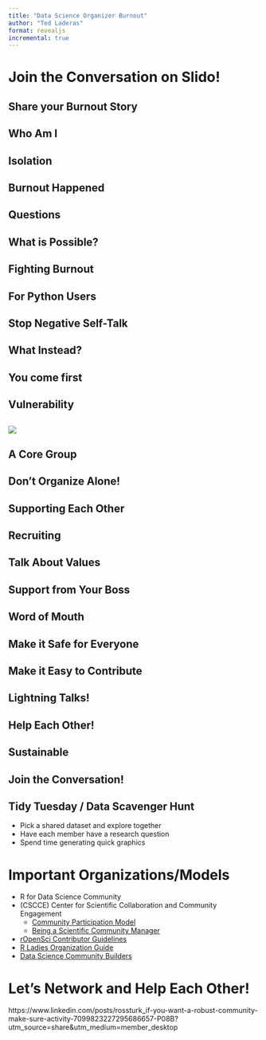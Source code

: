 ```yaml
---
title: "Data Science Organizer Burnout"
author: "Ted Laderas"
format: revealjs
incremental: true
---
```


# Join the Conversation on Slido!
## Share your Burnout Story
## Who Am I {background-image="images/whoami.png"}
## {background-image="images/covid.png"}
## Isolation {background-image="images/isolation.png"}
## Burnout Happened {background-image="images/burnout.png" }
## Questions  {background-image="images/questions.png" }
## What is Possible? {background-image="images/sustainable_.png" }
## Fighting Burnout {background-image="images/formula.png" }
## For Python Users {background-image="images/formulapython.png" }
## {background-image="images/part1title.png" }
## Stop Negative Self-Talk {background-image="images/negativetalk.png" }
## What Instead? {background-image="images/positivetalk.png" }
## You come first {background-image="images/dontplease.png" }
## Vulnerability {background-image="images/vulnerability.png" }
## 

![](images/grant.jpeg)

## {background-image="images/part2title.png" }
## A Core Group {background-image="images/acoregroup.png" }
## Don't Organize Alone! {background-image="images/dontorganizealone.png" }
## Supporting Each Other {background-image="images/supporteachother.png" }
## Recruiting {background-image="images/recruiting.png" }
## Talk About Values {background-image="images/values.png" }
## Support from Your Boss {background-image="images/bosssupport.png" }
## {background-image="images/part3title.png" }
## Word of Mouth {background-image="images/wordofmouth.png" }
## Make it Safe for Everyone {background-image="images/makeitsafe.png" }
## Make it Easy to Contribute {background-image="images/makeiteasy.png" }
## Lightning Talks! {background-image="images/lightning.png" }
## Help Each Other! {background-image="images/aggregate.png" }
## Sustainable {background-image="images/vision.png" }
## Join the Conversation! 


## Tidy Tuesday / Data Scavenger Hunt

- Pick a shared dataset and explore together
- Have each member have a research question
- Spend time generating quick graphics

# Important Organizations/Models

- R for Data Science Community
- (CSCCE) Center for Scientific Collaboration and Community Engagement 
    - [Community Participation Model](https://zenodo.org/record/3997802#.X0Ujg5NKh24) 
    - [Being a Scientific Community Manager](https://www.cscce.org/resources/being-a-scientific-community-manager/)
- [rOpenSci Contributor Guidelines](https://ropensci.org/blog/2022/09/13/contributing-ropensci/)
- [R Ladies Organization Guide](https://guide.rladies.org/)
- [Data Science Community Builders](https://colorado.posit.co/rsc/ds-community-builder/receive-recognition.html)


# Let's Network and Help Each Other!

https://www.linkedin.com/posts/rossturk_if-you-want-a-robust-community-make-sure-activity-7099823227295686657-P08B?utm_source=share&utm_medium=member_desktop
